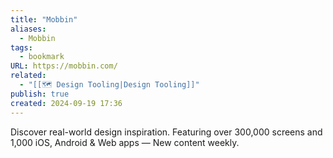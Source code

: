 ```yaml
---
title: "Mobbin"
aliases:
  - Mobbin
tags:
  - bookmark
URL: https://mobbin.com/
related:
  - "[[🗺️ Design Tooling|Design Tooling]]"
publish: true
created: 2024-09-19 17:36
---
```




Discover real-world design inspiration.
Featuring over 300,000 screens and 1,000 iOS, Android & Web apps — New content weekly.